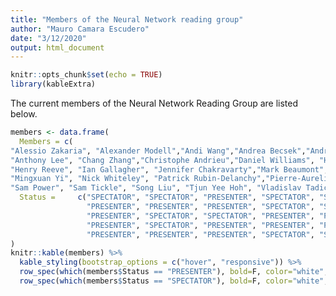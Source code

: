```yaml
---
title: "Members of the Neural Network reading group"
author: "Mauro Camara Escudero"
date: "3/12/2020"
output: html_document
---
```


```r
knitr::opts_chunk$set(echo = TRUE)
library(kableExtra)
```

The current members of the Neural Network Reading Group are listed below.
```r

members <- data.frame(
  Members = c(
"Alessio Zakaria", "Alexander Modell","Andi Wang","Andrea Becsek","Andrew Jones",
"Anthony Lee", "Chang Zhang","Christophe Andrieu","Daniel Williams", "Hamza Alawiye",
"Henry Reeve", "Ian Gallagher", "Jennifer Chakravarty","Mark Beaumont","Mauro Camara Escudero",
"Mingxuan Yi", "Nick Whiteley", "Patrick Rubin-Delanchy","Pierre-Aurelien Gilliot","Robert Allison",
"Sam Power", "Sam Tickle", "Song Liu", "Tjun Yee Hoh", "Vladislav Tadic"),
  Status =     c("SPECTATOR", "SPECTATOR", "PRESENTER", "SPECTATOR", "SPECTATOR", 
                 "PRESENTER", "PRESENTER", "PRESENTER", "SPECTATOR", "SPECTATOR", 
                 "PRESENTER", "SPECTATOR", "SPECTATOR", "PRESENTER", "PRESENTER", 
                 "PRESENTER", "SPECTATOR", "PRESENTER", "PRESENTER", "PRESENTER", 
                 "PRESENTER", "PRESENTER", "PRESENTER", "SPECTATOR", "SPECTATOR")
)
knitr::kable(members) %>% 
  kable_styling(bootstrap_options = c("hover", "responsive")) %>% 
  row_spec(which(members$Status == "PRESENTER"), bold=F, color="white", background="#0066ff") %>% 
  row_spec(which(members$Status == "SPECTATOR"), bold=F, color="white", background="#A8A8A8")
```

